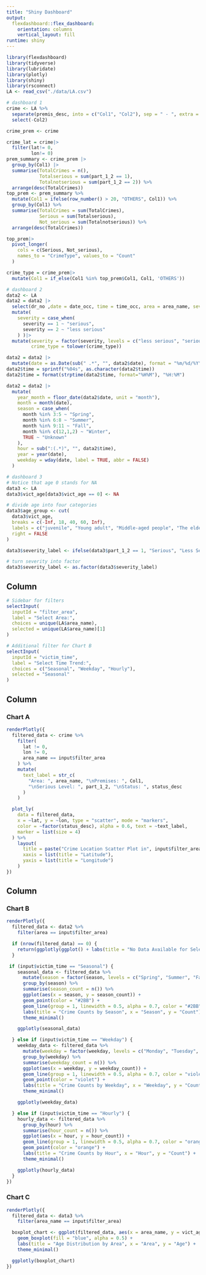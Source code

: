 ```yaml
---
title: "Shiny Dashboard"
output: 
  flexdashboard::flex_dashboard:
    orientation: columns
    vertical_layout: fill
runtime: shiny
---
```


```r
library(flexdashboard)
library(tidyverse)
library(lubridate)
library(plotly)
library(shiny)
library(rsconnect)
LA <- read_csv("./data/LA.csv")
```

```r
# dashboard 1
crime <- LA %>%
  separate(premis_desc, into = c("Col1", "Col2"), sep = " - ", extra = "merge") %>%
  select(-Col2)

crime_prem <- crime

crime_lat = crime|>
  filter(lat!= 0,
         lon!= 0)
prem_summary <- crime_prem |>
  group_by(Col1) |>
  summarise(TotalCrimes = n(),
            Totalserious = sum(part_1_2 == 1),
            Totalnotserious = sum(part_1_2 == 2)) %>%
  arrange(desc(TotalCrimes))
top_prem <- prem_summary %>%
  mutate(Col1 = ifelse(row_number() > 20, "OTHERS", Col1)) %>%
  group_by(Col1) %>%
  summarise(TotalCrimes = sum(TotalCrimes),
            Serious = sum(Totalserious),
            Not_serious = sum(Totalnotserious)) %>%
  arrange(desc(TotalCrimes))

top_prem|>
  pivot_longer(
    cols = c(Serious, Not_serious), 
    names_to = "CrimeType", values_to = "Count"
  )

crime_type = crime_prem|>
  mutate(Col1 = if_else(Col1 %in% top_prem$Col1, Col1, 'OTHERS'))
```

```r
# dashboard 2
data2 <- LA
data2 = data2 |>
  select(dr_no ,date = date_occ, time = time_occ, area = area_name, severity = part_1_2, crime_type = crm_cd_desc, premis = premis_desc) |>
  mutate(
    severity = case_when(
      severity == 1 ~ "serious",
      severity == 2 ~ "less serious"
    ) )|>
  mutate(severity = factor(severity, levels = c("less serious", "serious"), ordered = TRUE),
         crime_type = tolower(crime_type))

data2 = data2 |>
  mutate(date = as.Date(sub(" .*", "", data2$date), format = "%m/%d/%Y"))
data2$time = sprintf("%04s", as.character(data2$time))
data2$time = format(strptime(data2$time, format="%H%M"), "%H:%M")

data2 = data2 |>
  mutate(
    year_month = floor_date(data2$date, unit = "month"),
    month = month(date),
    season = case_when(
      month %in% 3:5 ~ "Spring",
      month %in% 6:8 ~ "Summer",
      month %in% 9:11 ~ "Fall",
      month %in% c(12,1,2) ~ "Winter",
      TRUE ~ "Unknown"
    ),
    hour = sub(":(.*)", "", data2$time),
    year = year(date),
    weekday = wday(date, label = TRUE, abbr = FALSE)
  )

```

```r
# dashboard 3
# Notice that age 0 stands for NA
data3 <- LA
data3$vict_age[data3$vict_age == 0] <- NA

# divide age into four categories
data3$age_group <- cut(
  data3$vict_age,
  breaks = c(-Inf, 18, 40, 60, Inf),
  labels = c("juvenile", "Young adult", "Middle-aged people", "The elderly"),
  right = FALSE
)

data3$severity_label <- ifelse(data3$part_1_2 == 1, "Serious", "Less Serious")

# turn severity into factor
data3$severity_label <- as.factor(data3$severity_label)
```

Column {.sidebar}
-----------------------------------------------------------------------

```r
# Sidebar for filters
selectInput(
  inputId = "filter_area",
  label = "Select Area:",
  choices = unique(LA$area_name),
  selected = unique(LA$area_name)[1]
)

# Additional filter for Chart B
selectInput(
  inputId = "victim_time",
  label = "Select Time Trend:",
  choices = c("Seasonal", "Weekday", "Hourly"),
  selected = "Seasonal"
)
```

Column {data-width=550}
-----------------------------------------------------------------------

### Chart A

```r
renderPlotly({
  filtered_data <- crime %>%
    filter(
      lat != 0,
      lon != 0,
      area_name == input$filter_area
    ) %>%
    mutate(
      text_label = str_c(
        "Area: ", area_name, "\nPremises: ", Col1,
        "\nSerious Level: ", part_1_2, "\nStatus: ", status_desc
      )
    )

  plot_ly(
    data = filtered_data,
    x = ~lat, y = ~lon, type = "scatter", mode = "markers",
    color = ~factor(status_desc), alpha = 0.6, text = ~text_label,
    marker = list(size = 4)
  ) %>%
    layout(
      title = paste("Crime Location Scatter Plot in", input$filter_area),
      xaxis = list(title = "Latitude"),
      yaxis = list(title = "Longitude")
    )
})
```

Column {data-width=450}
-----------------------------------------------------------------------

### Chart B

```r
renderPlotly({
  filtered_data <- data2 %>%
    filter(area == input$filter_area)

  if (nrow(filtered_data) == 0) {
    return(ggplotly(ggplot() + labs(title = "No Data Available for Selected Area")))
  }

 if (input$victim_time == "Seasonal") {
    seasonal_data <- filtered_data %>%
      mutate(season = factor(season, levels = c("Spring", "Summer", "Fall", "Winter"))) |>
      group_by(season) %>%
      summarise(season_count = n()) %>%
      ggplot(aes(x = season, y = season_count)) +
      geom_point(color = "#2BB") +
      geom_line(group = 1, linewidth = 0.5, alpha = 0.7, color = "#2BB") +
      labs(title = "Crime Counts by Season", x = "Season", y = "Count") +
      theme_minimal()

    ggplotly(seasonal_data)

  } else if (input$victim_time == "Weekday") {
    weekday_data <- filtered_data %>%
      mutate(weekday = factor(weekday, levels = c("Monday", "Tuesday", "Wednesday", "Thursday", "Friday", "Saturday", "Sunday"))) %>%
      group_by(weekday) %>%
      summarise(weekday_count = n()) %>%
      ggplot(aes(x = weekday, y = weekday_count)) +
      geom_line(group = 1, linewidth = 0.5, alpha = 0.7, color = "violet")  +
      geom_point(color = "violet") +
      labs(title = "Crime Counts by Weekday", x = "Weekday", y = "Count") +
      theme_minimal()

    ggplotly(weekday_data)

  } else if (input$victim_time == "Hourly") {
    hourly_data <- filtered_data %>%
      group_by(hour) %>%
      summarise(hour_count = n()) %>%
      ggplot(aes(x = hour, y = hour_count)) +
      geom_line(group = 1, linewidth = 0.5, alpha = 0.7, color = "orange") +
      geom_point(color = "orange") +
      labs(title = "Crime Counts by Hour", x = "Hour", y = "Count") +
      theme_minimal()

    ggplotly(hourly_data)
  }
})
```

### Chart C

```r
renderPlotly({
  filtered_data <- data3 %>%
    filter(area_name == input$filter_area)

  boxplot_chart <- ggplot(filtered_data, aes(x = area_name, y = vict_age)) +
    geom_boxplot(fill = "blue", alpha = 0.5) +
    labs(title = "Age Distribution by Area", x = "Area", y = "Age") +
    theme_minimal()

  ggplotly(boxplot_chart)
})
```

